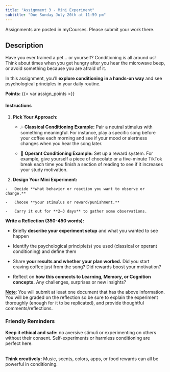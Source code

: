 ```yaml
---
title: "Assignment 3 - Mini Experiment"
subtitle: "Due Sunday July 20th at 11:59 pm"
---
```


::: callout-important
Assignments are posted in myCourses. Please submit your work there.
:::

## Description

Have you ever trained a pet… or yourself? Conditioning is all around us! Think about times when you get hungry after you hear the microwave beep, or avoid something because you are afraid of it.

In this assignment, you’ll **explore conditioning in a hands-on way** and see psychological principles in your daily routine.

**Points:** {{< var assign_points >}}

#### **Instructions**

1.  **Pick Your Approach:**

    -   🎶 **Classical Conditioning Example:** Pair a neutral stimulus with something meaningful. For instance, play a specific song before your coffee each morning and see if your mood or alertness changes when you hear the song later.

    -   🍫 **Operant Conditioning Example:** Set up a reward system. For example, give yourself a piece of chocolate or a five-minute TikTok break each time you finish a section of reading to see if it increases your study motivation.

2.   **Design Your Mini Experiment:**

    -   Decide **what behavior or reaction you want to observe or change.**

    -   Choose **your stimulus or reward/punishment.**

    -   Carry it out for **2–3 days** to gather some observations.

**Write a Reflection (350-450 words):**

-   Briefly **describe your experiment setup** and what you wanted to see happen

-   Identify the psychological principle(s) you used (classical or operant conditioning) and define them

-   Share **your results and whether your plan worked.** Did you start craving coffee just from the song? Did rewards boost your motivation?

-   Reflect on **how this connects to Learning, Memory, or Cognition concepts.** Any challenges, surprises or new insights?

[**Note**]{.underline}: You will submit at least one document that has the above information. You will be graded on the reflection so be sure to explain the experiment thoroughly (enough for it to be replicated), and provide thoughtful comments/reflections.

### **Friendly Reminders**

**Keep it ethical and safe:** no aversive stimuli or experimenting on others without their consent. Self-experiments or harmless conditioning are perfect here.

\
**Think creatively:** Music, scents, colors, apps, or food rewards can all be powerful in conditioning.
